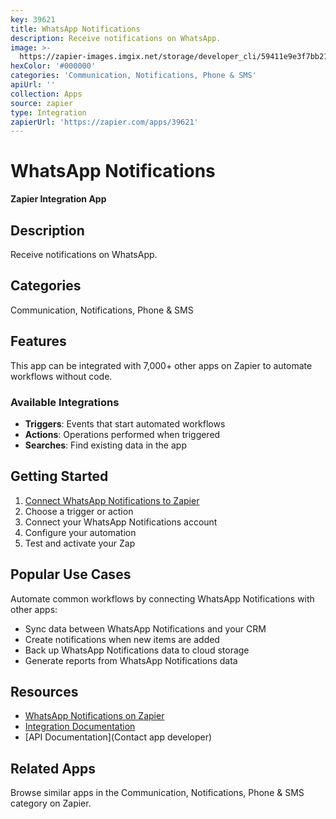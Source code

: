 ```yaml
---
key: 39621
title: WhatsApp Notifications
description: Receive notifications on WhatsApp.
image: >-
  https://zapier-images.imgix.net/storage/developer_cli/59411e9e3f7bb215378a4fc5b2d653af.png?auto=format%2Ccompress&ixlib=python-3.0.0&q=50
hexColor: '#000000'
categories: 'Communication, Notifications, Phone & SMS'
apiUrl: ''
collection: Apps
source: zapier
type: Integration
zapierUrl: 'https://zapier.com/apps/39621'
---
```

# WhatsApp Notifications

**Zapier Integration App**

## Description

Receive notifications on WhatsApp.

## Categories

Communication, Notifications, Phone & SMS

## Features

This app can be integrated with 7,000+ other apps on Zapier to automate workflows without code.

### Available Integrations

- **Triggers**: Events that start automated workflows
- **Actions**: Operations performed when triggered
- **Searches**: Find existing data in the app

## Getting Started

1. [Connect WhatsApp Notifications to Zapier](https://zapier.com/apps/39621)
2. Choose a trigger or action
3. Connect your WhatsApp Notifications account
4. Configure your automation
5. Test and activate your Zap

## Popular Use Cases

Automate common workflows by connecting WhatsApp Notifications with other apps:

- Sync data between WhatsApp Notifications and your CRM
- Create notifications when new items are added
- Back up WhatsApp Notifications data to cloud storage
- Generate reports from WhatsApp Notifications data

## Resources

- [WhatsApp Notifications on Zapier](https://zapier.com/apps/39621)
- [Integration Documentation](https://zapier.com/apps/39621/integrations)
- [API Documentation](Contact app developer)

## Related Apps

Browse similar apps in the Communication, Notifications, Phone & SMS category on Zapier.
